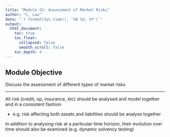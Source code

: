 ```yaml
---
title: "Module 22: Assessment of Market Risks"
author: "C. Lau"
date: "`r format(Sys.time(), '%B %d, %Y')`"
output: 
  html_document:
    toc: true
    toc_float:
      collapsed: false
      smooth_scroll: false
    toc_depth: 4
---
```


## Module Objective

Discuss the assessment of different types of market risks

***

All risk (credit, op, insurance, etc) should be analysed and model together and in a consistent fashion

* e.g. risk affecting both assets and liabilities should be analyse together

In addition to analysing risk at a particular time horizon, their evolution over time should also be examined (e.g. dynamic solvency testing)
